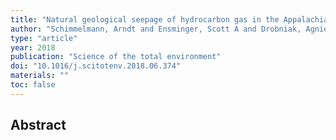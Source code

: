 ```yaml
---
title: "Natural geological seepage of hydrocarbon gas in the Appalachian Basin and Midwest USA in relation to shale tectonic fracturing and past industrial hydrocarbon production"
author: "Schimmelmann, Arndt and Ensminger, Scott A and Drobniak, Agnieszka and Mastalerz, Maria and Etiope, Giuseppe and Jacobi, Robert D and Frankenberg, Christian"
type: "article"
year: 2018
publication: "Science of the total environment"
doi: "10.1016/j.scitotenv.2018.06.374"
materials: ""
toc: false
---
```


## Abstract

